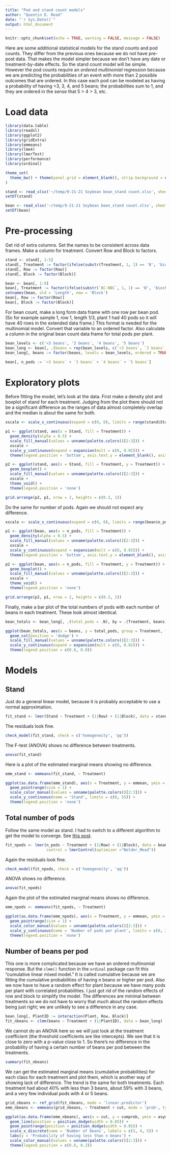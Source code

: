 ```yaml
---
title: "Pod and stand count models"
author: "Quentin D. Read"
date: "`r Sys.Date()`"
output: html_document
---
```


```r
knitr::opts_chunk$set(echo = TRUE, warning = FALSE, message = FALSE)
```

Here are some additional statistical models for the stand counts and pod counts. They differ from the previous ones because we do not have pre-post data. That makes the model simpler because we don't have any date or treatment-by-date effects. So the stand count model will be simple. However the pod counts require an *ordered multinomial* regression because we are predicting the probabilities of an event with more than 2 possible outcomes that are ordered. In this case each pod can be modeled as having a probability of having <3, 3, 4, and 5 beans; the probabilities sum to 1, and they are ordered in the sense that 5 > 4 > 3, etc.

# Load data

```r
library(data.table)
library(readxl)
library(ggplot2)
library(gridExtra)
library(emmeans)
library(lme4)
library(lmerTest)
library(performance)
library(ordinal)

theme_set(
  theme_bw() + theme(panel.grid = element_blank(), strip.background = element_blank())
)

stand <- read_xlsx('~/temp/9-21-21 Soybean bean_stand count.xlsx', sheet = 2)
setDT(stand)

bean <- read_xlsx('~/temp/9-21-21 Soybean bean_stand count.xlsx', sheet = 1)
setDT(bean)
```

# Pre-processing

Get rid of extra columns. Set the names to be consistent across data frames. Make a column for treatment. Convert Row and Block to factors.

```r
stand <- stand[, 1:5]
stand[, Treatment := factor(ifelse(substr(Treatment, 1, 1) == 'B', 'biochar', 'control'), levels = c('control', 'biochar'))]
stand[, Row := factor(Row)]
stand[, Block := factor(Block)]

bean <- bean[, 1:9]
bean[, Treatment := factor(ifelse(substr(`BC-NBC`, 1, 1) == 'B', 'biochar', 'control'), levels = c('control', 'biochar'))]
setnames(bean, old = 'Length', new = 'Block')
bean[, Row := factor(Row)]
bean[, Block := factor(Block)]
```

For bean count, make a long form data frame with one row per bean pod. (So for example sample 1, row 1, length 1/3, plant 1 had 40 pods so it will have 40 rows in the extended data frame.) This format is needed for the multinomial model. Convert that variable to an ordered factor. Also calculate a column in the original bean count data frame for total pods per plant.

```r
bean_levels <- c('<3 beans', '3 beans', '4 beans', '5 beans')
bean_long <- bean[, .(beans = rep(bean_levels, c(`<3 beans`, `3 beans`, `4 beans`, `5 beans`))), by = .(Sample, Row, Treatment, Block, Plant)]
bean_long[, beans := factor(beans, levels = bean_levels, ordered = TRUE)]

bean[, n_pods := `<3 beans` + `3 beans` + `4 beans` + `5 beans`]
```

# Exploratory plots

Before fitting the model, let's look at the data. First make a density plot and boxplot of stand for each treatment. Judging from the plot there should not be a significant difference as the ranges of data almost completely overlap and the median is about the same for both.

```r
xscale <- scale_x_continuous(expand = c(0, 0), limits = range(stand$Stand))

p1 <- ggplot(stand, aes(x = Stand, fill = Treatment)) + 
  geom_density(alpha = 0.5) +
  scale_fill_manual(values = unname(palette.colors()[2:3])) +
  xscale +
  scale_y_continuous(expand = expansion(mult = c(0, 0.02))) +
  theme(legend.position = 'bottom', axis.text.y = element_blank(), axis.title.y = element_blank(), axis.ticks.y = element_blank())

p2 <- ggplot(stand, aes(x = Stand, fill = Treatment, y = Treatment)) + 
  geom_boxplot() +
  scale_fill_manual(values = unname(palette.colors()[2:3])) +
  xscale +
  theme_void() +
  theme(legend.position = 'none')

grid.arrange(p2, p1, nrow = 2, heights = c(0.3, 1))
```

Do the same for number of pods. Again we should not expect any difference.

```r
xscale <- scale_x_continuous(expand = c(0, 0), limits = range(bean$n_pods))

p1 <- ggplot(bean, aes(x = n_pods, fill = Treatment)) + 
  geom_density(alpha = 0.5) +
  scale_fill_manual(values = unname(palette.colors()[2:3])) +
  xscale +
  scale_y_continuous(expand = expansion(mult = c(0, 0.02))) +
  theme(legend.position = 'bottom', axis.text.y = element_blank(), axis.title.y = element_blank(), axis.ticks.y = element_blank())

p2 <- ggplot(bean, aes(x = n_pods, fill = Treatment, y = Treatment)) + 
  geom_boxplot() +
  scale_fill_manual(values = unname(palette.colors()[2:3])) +
  xscale +
  theme_void() +
  theme(legend.position = 'none')

grid.arrange(p2, p1, nrow = 2, heights = c(0.3, 1))
```

Finally, make a bar plot of the total numbers of pods with each number of beans in each treatment. These look almost identical.

```r
bean_totals <- bean_long[, .(total_pods = .N), by = .(Treatment, beans)]

ggplot(bean_totals, aes(x = beans, y = total_pods, group = Treatment, fill = Treatment)) +
  geom_col(position = 'dodge') +
  scale_fill_manual(values = unname(palette.colors()[2:3])) +
  scale_y_continuous(expand = expansion(mult = c(0, 0.02))) +
  theme(legend.position = c(0.8, 0.8))
```

# Models

## Stand

Just do a general linear model, because it is probably acceptable to use a normal approximation.

```r
fit_stand <- lmer(Stand ~ Treatment + (1|Row) + (1|Block), data = stand)
```

The residuals look fine.

```r
check_model(fit_stand, check = c('homogeneity', 'qq'))
```


The F-test (ANOVA) shows no difference between treatments.

```r
anova(fit_stand)
```

Here is a plot of the estimated marginal means showing no difference.

```r
emm_stand <- emmeans(fit_stand, ~ Treatment)

ggplot(as.data.frame(emm_stand), aes(x = Treatment, y = emmean, ymin = lower.CL, ymax = upper.CL, color = Treatment)) +
  geom_pointrange(size = 1) +
  scale_color_manual(values = unname(palette.colors()[2:3])) +
  scale_y_continuous(name = 'Stand', limits = c(0, 55)) +
  theme(legend.position = 'none')
```

## Total number of pods

Follow the same model as stand. I had to switch to a different algorithm to get the model to converge. See [this post](https://stats.stackexchange.com/questions/242109/model-failed-to-converge-warning-in-lmer).

```r
fit_npods <- lmer(n_pods ~ Treatment + (1|Row) + (1|Block), data = bean,
                  control = lmerControl(optimizer ="Nelder_Mead"))
```

Again the residuals look fine.

```r
check_model(fit_npods, check = c('homogeneity', 'qq'))
```

ANOVA shows no difference.

```r
anova(fit_npods)
```

Again the plot of the estimated marginal means shows no difference.

```r
emm_npods <- emmeans(fit_npods, ~ Treatment)

ggplot(as.data.frame(emm_npods), aes(x = Treatment, y = emmean, ymin = lower.CL, ymax = upper.CL, color = Treatment)) +
  geom_pointrange(size = 1) +
  scale_color_manual(values = unname(palette.colors()[2:3])) +
  scale_y_continuous(name = 'Number of pods per plant', limits = c(0, 35)) +
  theme(legend.position = 'none')
```

## Number of beans per pod

This one is more complicated because we have an ordered multinomial response. But the `clmm()` function in the `ordinal` package can fit this "cumulative linear mixed model." It is called cumulative because we are fitting the cumulative probabilities of having n beans or higher per pod. Also we now have to have a random effect for plant because we have many pods per plant with correlated probabilities. I just got rid of the random effects of row and block to simplify the model. The differences are minimal between treatments so we do not have to worry that much about the random effects being just right; we are unlikely to see a difference in any case.

```r
bean_long[, PlantID := interaction(Plant, Row, Block)]
fit_nbeans <- clmm(beans ~ Treatment + (1|PlantID), data = bean_long)
```

We cannot do an ANOVA here so we will just look at the treatment coefficient (the threshold coefficients are like intercepts). We see that it is close to zero with a p-value close to 1. So there's no difference in the probability of having a certain number of beans per pod between the treatments.

```r
summary(fit_nbeans)
```

We can get the estimated marginal means (cumulative probabilities) for each class for each treatment and plot them, which is another way of showing lack of difference. The trend is the same for both treatments. Each treatment had about 40% with less than 3 beans, about 59% with 3 beans, and a very few individual pods with 4 or 5 beans.

```r
grid_nbeans <- ref_grid(fit_nbeans, mode = 'linear.predictor')
emm_nbeans <- emmeans(grid_nbeans, ~ Treatment + cut, mode = 'prob', type = 'response')

ggplot(as.data.frame(emm_nbeans), aes(x = cut, y = cumprob, ymin = asymp.LCL, ymax = asymp.UCL, color = Treatment, group = Treatment)) +
  geom_line(position = position_dodge(width = 0.05)) + 
  geom_pointrange(position = position_dodge(width = 0.05)) +
  scale_x_discrete(name = 'Number of beans', labels = c(3, 4, 5)) +
  labs(y = 'Probability of having less than n beans') +
  scale_color_manual(values = unname(palette.colors()[2:3])) +
  theme(legend.position = c(0.8, 0.2))
```

